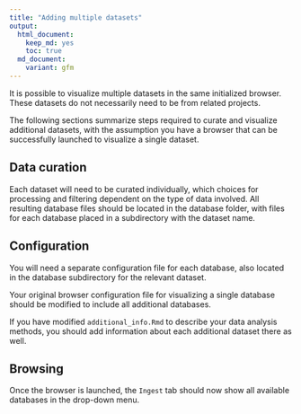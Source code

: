 ```yaml
---
title: "Adding multiple datasets"
output:
  html_document: 
    keep_md: yes
    toc: true
  md_document:
    variant: gfm
---
```


It is possible to visualize multiple datasets in the same initialized browser.
These datasets do not necessarily need to be from related projects.

The following sections summarize steps required to curate and visualize additional datasets,
with the assumption you have a browser that can be successfully launched to visualize a single dataset.

## Data curation

Each dataset will need to be curated individually,
which choices for processing and filtering dependent on the type of data involved.
All resulting database files should be located in the database folder,
with files for each database placed in a subdirectory with the dataset name.

## Configuration 

You will need a separate configuration file for each database,
also located in the database subdirectory for the relevant dataset.

Your original browser configuration file for visualizing a single database should be modified to include all additional databases.

If you have modified `additional_info.Rmd` to describe your data analysis methods,
you should add information about each additional dataset there as well.

## Browsing

Once the browser is launched,
the `Ingest` tab should now show all available databases in the drop-down menu.
